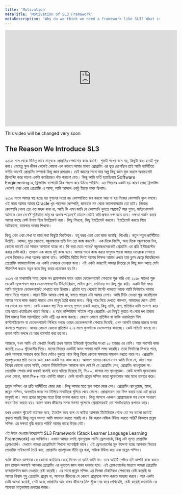 ```yaml
---
title: 'Motivation'
metaTitle: 'Motivation of SL3 Framework'
metaDescription: 'Why do we think we need a framework like SL3? What is the motivation behind SL3 Framework, SL3 APP and SL3 Program?'
---
```



<iframe
	width='560'
	height='315'
	src='https://www.youtube.com/embed/pcorRaEL4e4'
	frameborder='0'
	allow='accelerometer; autoplay; encrypted-media; gyroscope; picture-in-picture'
	allowfullscreen
></iframe>

This video will be changed very soon

## The Reason We Introduce SL3

২০১৬ সাল থেকে বিভিন্ন ভাবে মানুষকে প্রোগ্রামিং শেখানোর কাজ করছি। শুরুটা শখের বসে নয়, কিছুটা বাধ্য হয়েই শুরু করা। যেহেতু স্কুল জীবন থেকেই কোনো এক কারণে আমার মাথায় প্রোগ্রামিং এর ভুত চেপেছিল তাই আমি ভার্সিটিতে ভর্তির আগেই প্রোগ্রামিং সম্পর্কে কিছু জ্ঞান রাখতাম। যেই জ্ঞানের সাথে আর অল্প কিছু জ্ঞান যুক্ত করলে অনায়াসেই ফ্রিলান্সিং করে ভালো একটা ক্যারিয়ারও দাঁড় করানো যেত। কিন্তু আমি ভর্তি হয়েছিলাম Software Engineering এ, ফ্রিলান্সিং ব্যাপারটা ঠিক পছন্দ করে উঠতে পারিনি। এর পিছনের একটা বড় কারণ হচ্ছে ফ্রিলান্সিং থেকেই ধাক্কা খেয়ে প্রোগ্রামিং এ আসা, আমি আসলে একটু ইঁচড়ে পাকা ছিলাম।

২০১৬ সালে আমার স্বপ্ন হচ্ছে হয় গুগলের মতো বড় কোম্পানিতে জব করবো আর না হয় নিজের কোম্পানি খুলে বসবো। ওই সময় আমার আবার Oracle খুব পছন্দের কোম্পানি, জাভাকে মন থেকে ভালোবাসতাম তো তাই। নিজের কোম্পানি খোলা তো এত সহজ কথা না, আমি কি এমন জানি যে কোম্পানি খুলতে পারবো? আর গুগল, মাইক্রোসফট আমাকে কেন নেবে? দুনিয়াতে মানুষের অভাব পড়েছে? তাহলে যেটাই করি প্রথমে দক্ষ হতে হবে। দক্ষতা অর্জন করার আমার কাছে বেস্ট উপায় ছিল ইমপ্লিমেন্ট করা। কিছু শিখবো, কিছু ইমপ্লিমেন্ট করবো। ইমপ্লিমেন্ট করতে গিয়ে আটকাবো, তারপরে আবার শিখবো।

কিন্তু একা একা শেখা বা কাজ করা কিছুটা বিরক্তিকর। বহু বছর একা একা কাজ করেছি, শিখেছি। নতুন নতুন ভার্সিটিতে উঠেছি। আড্ডা, ঘুরে বেরানো, বন্ধুবান্ধবের প্রতি টান তো কাজ করবেই। এক দিকে বিরক্তি, অন্য দিকে বন্ধুবান্ধবের টান, কোনো ভাবেই তো সামনে আগানো যাচ্ছে না। কি করা যেতে পারে? বন্ধুবান্ধবদেরকেই প্রোগ্রামিং এর প্রতি ইন্টারেস্টেড করার চেষ্টা করি। তাহলে এক কাজে দুই কাজ হবে। আমার সাথে কাজ করার মানুষও পাবো আবার ওদেরকে শেখাতে গেলে নিজেরও শেখা অনেক ভালো হবে। ভার্সিটির দ্বিতীয় দিনই আমার শিক্ষক আমার ওপরে তার ক্লাস ছেড়ে দিয়েছিলেন প্রোগ্রামিং ফান্ডামেন্টালস এর একটা লেকচার দেওয়ার জন্য। এই একটা কারণেই আমার ভিতরে যে কিছু জ্ঞান আছে সেটা স্ট্যাবলিশ করতে নতুন করে কিছু করার প্রয়োজন হয় নি।

২০১৭ এর মাঝামাঝি সময় থেকে নন প্রফেশনাল ভাবে ওয়েব ডেভেলপমেন্ট শেখানো শুরু করি এবং ২০১৮ সালের শুরু থেকেই প্রফেশনাল ভাবে ডেভেলপমেন্টের টিউটোরিয়াল, লাইভ ক্লাস, সেমিনার সব কিছু শুরু করি। একটা দীর্ঘ সময় আমি মানুষকে ডেভেলপমেন্ট শেখাতে ব্যস্ত ছিলাম। প্রতিটা ব্যাচ থেকেই টার্গেট থাকতো কাকে আমি ফিউচারে আমার সাথে নিতে পারবো। কারণ টিচিং আমার পেশা না, বলতে পারেন এটা আমার নেশা। আমি টিচিং দেওয়া শুরু করেছিলাম আমার সাথে কাজ করতে পারবে এমন মানুষ তৈরি করার জন্য। কিন্তু পরে গিয়ে দেখতে পারলাম, আমাদের দেশে এটাই সব থেকে বড় গ্যাপ। কেউ একজন স্বপ্ন নিয়ে আসছে গুগলে চাকরি করবে, কিছু ব্যক্তি, গ্রুপ, প্রতিষ্ঠান হাসি তামাশা করে তার হাতে ওয়ার্ডপ্রেস ধরায়ে দিচ্ছে। ৪ বছর কম্পিউটার সাইন্সে পড়ে প্রোগ্রামিং এর কিছুই বুঝতে না পেরে দশ হাজার বিশ হাজার টাকা স্যালারিতে ডেটা এন্ট্রি এর কাজ করছে। কোনো কোনো প্রতিষ্টান বা ব্যক্তি ওয়ার্ডপ্রেস থিম কাস্টমাইজেশন বা ডেভেলপমেন্ট শিখিয়ে বলছে ওয়েব ডেভেলপমেন্ট শেখায়ে দিয়েছি, এখন আপনি হাজার হাজার ডলার কামাতে পারবেন। আবার কোনো কোনো প্রতিষ্ঠান ২-৪ মাসে ফুলস্ট্যাক ডেভেলপার বানাচ্ছে। কেউ সত্যিটা বলছে না। কারণ সত্যি বললে যে আর ব্যবসাটা করা হয় না।

আজকে, যখন আমি এই লেখাটা লিখছি তখন আমার ইন্ডিরেক্ট স্টুডেন্টের সংখ্যা ২০ হাজার এর বেশি। আর সরাসরি কাজ করেছি ৫০০+ স্টুডেন্টের নিয়ে। যাদের ভিতরে একটাই কমন সমস্যা আমি লক্ষ্য করেছি। তারা সিনট্যাক্স লিখতে পারে, কেউ সমস্যার সমাধান করে দিলে সেটাও বুঝতে পারে কিন্তু নিজে কোনো সমস্যার সমাধান করতে পারে না। প্রোগ্রামিং ল্যাংগুয়েজের প্রতি তাদের অন্য রকম একটা ভয় কাজ করে। আসলে তাদের কোনো দোষ আমি দিবো না, কারণ সারা বিশ্বের কোনো ওয়েব সাইট, কোনো টিউটোরিয়াল আমাকে বলে দেই নি যে প্রোগ্রামিং শেখ, প্রোগ্রামিং ল্যাংগুয়েজ না। প্রোগ্রামিং শেখার কথা যখনই বলেছি হাতে ধরিয়ে দিয়েছে সি, সি++, জাভার মত ল্যাংগুয়েজ। কেউ বলেনি সুডোকোড লেখা শেখো, জাভা সি++ পরে এমনিই পারবা। কেউ বলেনি প্রব্লেম সল্ভিং করো সুডোকোড আর ম্যাথ ব্যবহার করে।

প্রব্লেম সল্ভিং এর প্রতি ভার্সিটিতে জোর দেয়। কিন্তু আমার মতে ভুল ভাবে জোর দেয়। প্রোগ্রামিং ল্যাংগুয়েজ, ম্যাথ, প্রব্লেম সল্ভিং, অনলাইন জাজ সব মিলিয়ে মাথাটাকে গুলিয়ে খেয়ে ফেলে। প্রোগ্রামারস দের ফিল করায় তারা এই গ্রহের মানুষই না। অন্য গ্রহের মানুষের মতো চিন্তা ভাবনা করতে হবে। কিন্তু আসলে একজন প্রোগ্রামারকে সব থেকে সাধারণ ভাবে চিন্তা করতে হয়। কারণ বাস্তব জীবনের সমস্ত সমস্যা গুলোকে প্রোগ্রামাররাই তো সফটওয়্যারে রূপান্তর করে।

যখন একজন স্টুডেন্ট ম্যাসেজ করে, ইমেইল করে বলে যে ভাইয়া আপনার টিটোরিয়াল থেকে তো সব ভালো মতোই বুঝতে পারছি কিন্তু নতুন সমস্যা আমি সমাধান করতে পারছি না। কি করলে লজিক বিউল্ড করতে পারি? কিভাবে প্রব্লেম সল্ভিং এর দক্ষতা বৃদ্ধি করতে পারি? আমার কাছে উত্তর নেই।

এই উত্তর দেওয়ার উদ্দ্যেশ্যেই SL3 Framework (Stack Learner Language Learning Framework) এর আবির্ভাব। এখানে আমরা বলছি ল্যাংগুয়েজ লার্নিং ফ্রেমওয়ার্ক, কিন্তু এটা মূলত প্রোগ্রামিং ফ্রেমওয়ার্ক। যেখানে আমরা প্রোগ্রামিংটা শিখবো অ্যাবস্ট্রাক্ট ভাবে। এই ফ্রেমওয়ার্কের মূল উদ্দেশ্য হচ্ছে আপনার ভিতরে প্রোগ্রামিং মাইন্ডসেট তৈরি করা, প্রোগ্রামিং ল্যাংগুয়েজ ভীতি দূর করা, লজিক বিউল্ড করা এবং প্রব্লেম সল্ভিং।

ব্যক্তি জীবনে আপনারা কে কোনো ক্যারিয়ার বেছে নিবেন তা আমি জানি না। তবে আইটি সেক্টরে যদি আপনি কাজ করতে চান তাহলে অবশ্যই আপনার প্রোগ্রামিং এর নূন্যতম জ্ঞান থাকা দরকার হবে। এই ফ্রেমওয়ার্কের মাধ্যমে আমরা প্রোগ্রামিং ফান্ডামেন্টাল জ্ঞান দেওয়ার চেষ্টা করেছি। এর সাথে প্রব্লেম সল্ভিং এর নিনজা টেকনিকও শেখানোর চেষ্টা করেছি যা আমার বিশ্বাস শুধু প্রোগ্রামিং প্রব্লেম না, আপনার জীবনের যে কোনো প্রব্লেমকে সল্ভ করতে সাহায্য করবে। আর একটা চেষ্টা আমরা করেছি, সেটা হচ্ছে প্রোগ্রামিং আর বাস্তব জীবনের মিল খুঁজে বের করে দেখিয়েছি, চেষ্টা করেছি প্রোগ্রামিং কে আপনার মাতৃভাষায় রূপান্তর করার।

<Person
	name='HM Nayem'
	title='Founder & CEO'
	company='Stack Learner'
	img='/hmnayem.png'
/>
